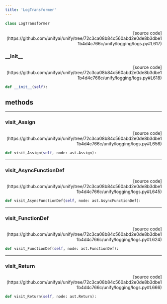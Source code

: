 ```yaml
---
title: 'LogTransformer'
---
```


```python
class LogTransformer
```

<p align="right">[source code](https://github.com/unifyai/unify/tree/72c3ca08b84c560abd2e0de8b3dbe11b4d4c766c/unify/logging/logs.py#L617)</p>



### \_\_init\_\_

<p align="right">[source code](https://github.com/unifyai/unify/tree/72c3ca08b84c560abd2e0de8b3dbe11b4d4c766c/unify/logging/logs.py#L618)</p>

```python
def __init__(self):
```



## methods

---

### visit\_Assign

<p align="right">[source code](https://github.com/unifyai/unify/tree/72c3ca08b84c560abd2e0de8b3dbe11b4d4c766c/unify/logging/logs.py#L656)</p>

```python
def visit_Assign(self, node: ast.Assign):
```



---

### visit\_AsyncFunctionDef

<p align="right">[source code](https://github.com/unifyai/unify/tree/72c3ca08b84c560abd2e0de8b3dbe11b4d4c766c/unify/logging/logs.py#L645)</p>

```python
def visit_AsyncFunctionDef(self, node: ast.AsyncFunctionDef):
```



---

### visit\_FunctionDef

<p align="right">[source code](https://github.com/unifyai/unify/tree/72c3ca08b84c560abd2e0de8b3dbe11b4d4c766c/unify/logging/logs.py#L624)</p>

```python
def visit_FunctionDef(self, node: ast.FunctionDef):
```



---

### visit\_Return

<p align="right">[source code](https://github.com/unifyai/unify/tree/72c3ca08b84c560abd2e0de8b3dbe11b4d4c766c/unify/logging/logs.py#L666)</p>

```python
def visit_Return(self, node: ast.Return):
```


